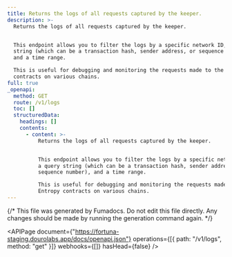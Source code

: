 ```yaml
---
title: Returns the logs of all requests captured by the keeper.
description: >-
  Returns the logs of all requests captured by the keeper.


  This endpoint allows you to filter the logs by a specific network ID, a query
  string (which can be a transaction hash, sender address, or sequence number),
  and a time range.

  This is useful for debugging and monitoring the requests made to the Entropy
  contracts on various chains.
full: true
_openapi:
  method: GET
  route: /v1/logs
  toc: []
  structuredData:
    headings: []
    contents:
      - content: >-
          Returns the logs of all requests captured by the keeper.


          This endpoint allows you to filter the logs by a specific network ID,
          a query string (which can be a transaction hash, sender address, or
          sequence number), and a time range.

          This is useful for debugging and monitoring the requests made to the
          Entropy contracts on various chains.
---
```


{/* This file was generated by Fumadocs. Do not edit this file directly. Any changes should be made by running the generation command again. */}

<APIPage
  document={"https://fortuna-staging.dourolabs.app/docs/openapi.json"}
  operations={[{ path: "/v1/logs", method: "get" }]}
  webhooks={[]}
  hasHead={false}
/>
